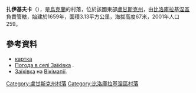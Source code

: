 {{coord|49|27|21|N|38|45|57|E|scale:100000|display=title}}

'''扎伊基夫卡'''（{{lang-uk|Заїківка}}），是[[烏克蘭|烏克蘭]]的村落，位於該國東部[[盧甘斯克州|盧甘斯克州]]，由[[比洛庫拉基涅區|比洛庫拉基涅區]]負責管轄，始建於1659年，面積3.13平方公里，海拔高度67米，2001年人口259。

==參考資料==
* [http://w1.c1.rada.gov.ua/pls/z7502/A005?rdat1=07.12.2010&rf7571=17957 картка]{{dead link|date=2018年3月 |bot=InternetArchiveBot |fix-attempted=yes }}
* [http://weather.in.ua/ua/lyganskaja/8239 Погода в селі Заїківка] {{Wayback|url=http://weather.in.ua/ua/lyganskaja/8239 |date=20131004225343 }}.
* [http://wikimapia.org/19286480/uk/Заїківка Заїківка] {{Wayback|url=http://wikimapia.org/19286480/uk/%D0%97%D0%B0%D1%97%D0%BA%D1%96%D0%B2%D0%BA%D0%B0 |date=20131013065502 }} на [[Вікімапія|Вікімапії]].

{{DEFAULTSORT:Заїківка}}
[[Category:盧甘斯克州村落|Category:盧甘斯克州村落]]
[[Category:比洛庫拉基涅區村落|Category:比洛庫拉基涅區村落]]


{{Luhansk-geo-stub}}